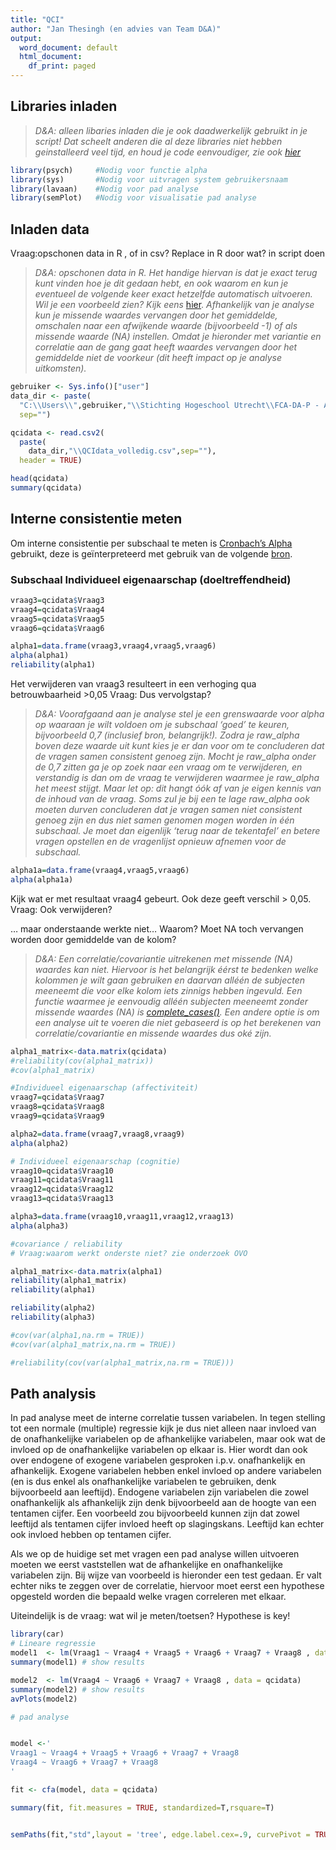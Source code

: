 ```yaml
---
title: "QCI"
author: "Jan Thesingh (en advies van Team D&A)"
output:
  word_document: default
  html_document:
    df_print: paged
---
```


## Libraries inladen

> *D&A: alleen libaries inladen die je ook daadwerkelijk gebruikt in je script! Dat scheelt anderen die al deze libraries niet hebben geinstalleerd veel tijd, en houd je code eenvoudiger, zie ook [hier](https://stackoverflow.com/questions/45030397/what-is-the-downside-of-loading-too-many-packages)*

```r
library(psych)     #Nodig voor functie alpha
library(sys)       #Nodig voor uitvragen system gebruikersnaam
library(lavaan)    #Nodig voor pad analyse
library(semPlot)   #Nodig voor visualisatie pad analyse
```

## Inladen data

Vraag:opschonen data in R , of in csv? Replace in R door wat? in script doen

> *D&A: opschonen data in R. Het handige hiervan is dat je exact terug kunt vinden hoe je dit gedaan hebt, en ook waarom en kun je eventueel de volgende keer exact hetzelfde automatisch uitvoeren. Wil je een voorbeeld zien? Kijk eens* [hier](https://github.com/Fraukje/NSE_Analyses/blob/main/NSE_data_cleaning.Rmd "Data cleaning stap van de NSE analytics"). *Afhankelijk van je analyse kun je missende waardes vervangen door het gemiddelde, omschalen naar een afwijkende waarde (bijvoorbeeld -1) of als missende waarde (NA) instellen. Omdat je hieronder met variantie en correlatie aan de gang gaat heeft waardes vervangen door het gemiddelde niet de voorkeur (dit heeft impact op je analyse uitkomsten).*

```r

gebruiker <- Sys.info()["user"]
data_dir <- paste(
  "C:\\Users\\",gebruiker,"\\Stichting Hogeschool Utrecht\\FCA-DA-P - Analytics\\Analyse kwaliteitscultuur\\data",
  sep="")

qcidata <- read.csv2(
  paste(
    data_dir,"\\QCIdata_volledig.csv",sep=""), 
  header = TRUE)

head(qcidata)
summary(qcidata)
```

## Interne consistentie meten

Om interne consistentie per subschaal te meten is [Cronbach's Alpha](https://www.scribbr.nl/statistiek/cronbachs-alpha/) gebruikt, deze is geïnterpreteerd met gebruik van de volgende [bron](https://rpubs.com/hauselin/reliabilityanalysis).

### Subschaal Individueel eigenaarschap (doeltreffendheid)

```r
vraag3=qcidata$Vraag3
vraag4=qcidata$Vraag4
vraag5=qcidata$Vraag5
vraag6=qcidata$Vraag6

alpha1=data.frame(vraag3,vraag4,vraag5,vraag6)
alpha(alpha1)
reliability(alpha1)
```

Het verwijderen van vraag3 resulteert in een verhoging qua betrouwbaarheid \>0,05 Vraag: Dus vervolgstap?

> *D&A: Voorafgaand aan je analyse stel je een grenswaarde voor alpha op waaraan je wilt voldoen om je subschaal 'goed' te keuren, bijvoorbeeld 0,7 (inclusief bron, belangrijk!). Zodra je raw_alpha boven deze waarde uit kunt kies je er dan voor om te concluderen dat de vragen samen consistent genoeg zijn. Mocht je raw_alpha onder de 0,7 zitten ga je op zoek naar een vraag om te verwijderen, en verstandig is dan om de vraag te verwijderen waarmee je raw_alpha het meest stijgt. Maar let op: dit hangt óók af van je eigen kennis van de inhoud van de vraag. Soms zul je bij een te lage raw_alpha ook moeten durven concluderen dat je vragen samen niet consistent genoeg zijn en dus niet samen genomen mogen worden in één subschaal. Je moet dan eigenlijk 'terug naar de tekentafel' en betere vragen opstellen en de vragenlijst opnieuw afnemen voor de subschaal.*

```r
alpha1a=data.frame(vraag4,vraag5,vraag6)
alpha(alpha1a)
```

Kijk wat er met resultaat vraag4 gebeurt. Ook deze geeft verschil \> 0,05. Vraag: Ook verwijderen?

... maar onderstaande werkte niet... Waarom? Moet NA toch vervangen worden door gemiddelde van de kolom?

> *D&A: Een correlatie/covariantie uitrekenen met missende (NA) waardes kan niet. Hiervoor is het belangrijk éérst te bedenken welke kolommen je wilt gaan gebruiken en daarvan alléén de subjecten meeneemt die voor elke kolom iets zinnigs hebben ingevuld. Een functie waarmee je eenvoudig alléén subjecten meeneemt zonder missende waardes (NA) is [complete_cases()](https://finnstats.com/2022/03/05/complete-cases-in-r/). Een andere optie is om een analyse uit te voeren die niet gebaseerd is op het berekenen van correlatie/covariantie en missende waardes dus oké zijn.*

```r
alpha1_matrix<-data.matrix(qcidata)
#reliability(cov(alpha1_matrix))
#cov(alpha1_matrix)

#Individueel eigenaarschap (affectiviteit)
vraag7=qcidata$Vraag7
vraag8=qcidata$Vraag8
vraag9=qcidata$Vraag9

alpha2=data.frame(vraag7,vraag8,vraag9)
alpha(alpha2)

# Individueel eigenaarschap (cognitie)
vraag10=qcidata$Vraag10
vraag11=qcidata$Vraag11
vraag12=qcidata$Vraag12
vraag13=qcidata$Vraag13

alpha3=data.frame(vraag10,vraag11,vraag12,vraag13)
alpha(alpha3)

#covariance / reliability
# Vraag:waarom werkt onderste niet? zie onderzoek OVO

alpha1_matrix<-data.matrix(alpha1)
reliability(alpha1_matrix)
reliability(alpha1)

reliability(alpha2)
reliability(alpha3)

#cov(var(alpha1,na.rm = TRUE))
#cov(var(alpha1_matrix,na.rm = TRUE))

#reliability(cov(var(alpha1_matrix,na.rm = TRUE)))
```

## Path analysis

In pad analyse meet de interne correlatie tussen variabelen. In tegen stelling tot een normale (multiple) regressie kijk je dus niet alleen naar invloed van de onafhankelijke variabelen op de afhankelijke variabelen, maar ook wat de invloed op de onafhankelijke variabelen op elkaar is. Hier wordt dan ook over endogene of exogene variabelen gesproken i.p.v. onafhankelijk en afhankelijk. Exogene variabelen hebben enkel invloed op andere variabelen (en is dus enkel als onafhankelijke variabelen te gebruiken, denk bijvoorbeeld aan leeftijd). Endogene variabelen zijn variabelen die zowel onafhankelijk als afhankelijk zijn denk bijvoorbeeld aan de hoogte van een tentamen cijfer. Een voorbeeld zou bijvoorbeeld kunnen zijn dat zowel leeftijd als tentamen cijfer invloed heeft op slagingskans. Leeftijd kan echter ook invloed hebben op tentamen cijfer.

Als we op de huidige set met vragen een pad analyse willen uitvoeren moeten we eerst vaststellen wat de afhankelijke en onafhankelijke variabelen zijn. Bij wijze van voorbeeld is hieronder een test gedaan. Er valt echter niks te zeggen over de correlatie, hiervoor moet eerst een hypothese opgesteld worden die bepaald welke vragen correleren met elkaar.

Uiteindelijk is de vraag: wat wil je meten/toetsen? Hypothese is key!

```r
library(car)
# Lineare regressie
model1  <- lm(Vraag1 ~ Vraag4 + Vraag5 + Vraag6 + Vraag7 + Vraag8 , data = qcidata)
summary(model1) # show results

model2  <- lm(Vraag4 ~ Vraag6 + Vraag7 + Vraag8 , data = qcidata)
summary(model2) # show results
avPlots(model2)
```

```r
# pad analyse 


model <-'
Vraag1 ~ Vraag4 + Vraag5 + Vraag6 + Vraag7 + Vraag8
Vraag4 ~ Vraag6 + Vraag7 + Vraag8
'

fit <- cfa(model, data = qcidata)

summary(fit, fit.measures = TRUE, standardized=T,rsquare=T)


semPaths(fit,"std",layout = 'tree', edge.label.cex=.9, curvePivot = TRUE)

```
